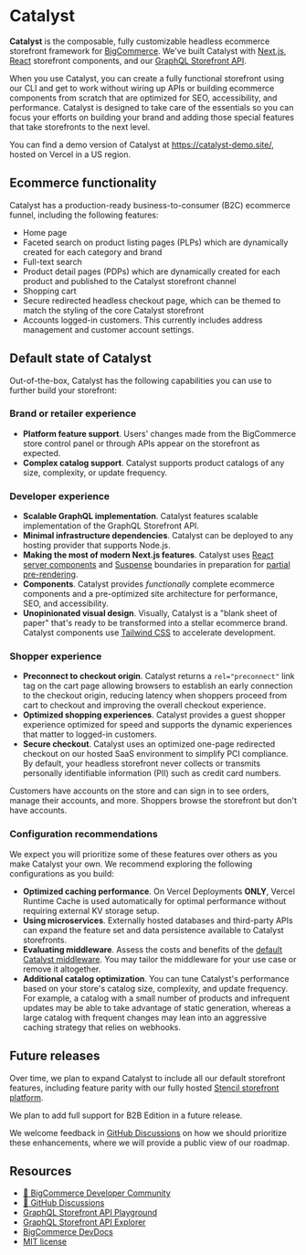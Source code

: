 # Catalyst 

**Catalyst** is the composable, fully customizable headless ecommerce storefront framework for [BigCommerce](https://www.bigcommerce.com/). We've built Catalyst with [Next.js](https://nextjs.org/), [React](https://react.dev/) storefront components, and our [GraphQL Storefront API](/docs/storefront/graphql).

When you use Catalyst, you can create a fully functional storefront using our CLI and get to work without wiring up APIs or building ecommerce components from scratch that are optimized for SEO, accessibility, and performance. Catalyst is designed to take care of the essentials so you can focus your efforts on building your brand and adding those special features that take storefronts to the next level.

You can find a demo version of Catalyst at https://catalyst-demo.site/, hosted on Vercel in a US region.

## Ecommerce functionality

Catalyst has a production-ready business-to-consumer (B2C) ecommerce funnel, including the following features:

* Home page
* Faceted search on product listing pages (PLPs) which are dynamically created for each category and brand
* Full-text search 
* Product detail pages (PDPs) which are dynamically created for each product and published to the Catalyst storefront channel
* Shopping cart
* Secure redirected headless checkout page, which can be themed to match the styling of the core Catalyst storefront
* Accounts logged-in customers. This currently includes address management and customer account settings.


## Default state of Catalyst

Out-of-the-box, Catalyst has the following capabilities you can use to further build your storefront:

### Brand or retailer experience

* **Platform feature support**. Users' changes made from the BigCommerce store control panel or through APIs appear on the storefront as expected.
* **Complex catalog support**. Catalyst supports product catalogs of any size, complexity, or update frequency.

### Developer experience

* **Scalable GraphQL implementation**. Catalyst features scalable implementation of the GraphQL Storefront API.
* **Minimal infrastructure dependencies**. Catalyst can be deployed to any hosting provider that supports Node.js.
* **Making the most of modern Next.js features**. Catalyst uses [React server components](https://nextjs.org/docs/app/building-your-application/rendering/server-components) and [Suspense](https://react.dev/reference/react/Suspense) boundaries in preparation for [partial pre-rendering](https://nextjs.org/learn/dashboard-app/partial-prerendering).
* **Components**. Catalyst provides _functionally_ complete ecommerce components and a pre-optimized site architecture for performance, SEO, and accessibility.
* **Unopinionated visual design**. Visually, Catalyst is a "blank sheet of paper" that's ready to be transformed into a stellar ecommerce brand. Catalyst components use [Tailwind CSS](https://tailwindcss.com/) to accelerate development.

### Shopper experience

* **Preconnect to checkout origin**.  Catalyst returns a `rel="preconnect"` link tag on the cart page allowing browsers to establish an early connection to the checkout origin, reducing latency when shoppers proceed from cart to checkout and improving the overall checkout experience.
* **Optimized shopping experiences**. Catalyst provides a guest shopper experience optimized for speed and supports the dynamic experiences that matter to logged-in customers.
* **Secure checkout**. Catalyst uses an optimized one-page redirected checkout on our hosted SaaS environment to simplify PCI compliance. By default, your headless storefront never collects or transmits personally identifiable information (PII) such as credit card numbers.

<Callout type="info">
  Customers have accounts on the store and can sign in to see orders, manage their accounts, and more.
  Shoppers browse the storefront but don't have accounts.
</Callout>

### Configuration recommendations

We expect you will prioritize some of these features over others as you make Catalyst your own. We recommend exploring the following configurations as you build:

* **Optimized caching performance**. On Vercel Deployments **ONLY**, Vercel Runtime Cache is used automatically for optimal performance without requiring external KV storage setup.
* **Using microservices**. Externally hosted databases and third-party APIs can expand the feature set and data persistence available to Catalyst storefronts.
* **Evaluating middleware**. Assess the costs and benefits of the [default Catalyst middleware](/docs/storefront/catalyst/development/middleware.md). You may tailor the middleware for your use case or remove it altogether.
* **Additional catalog optimization**. You can tune Catalyst's performance based on your store's catalog size, complexity, and update frequency. For example, a catalog with a small number of products and infrequent updates may be able to take advantage of static generation, whereas a large catalog with frequent changes may lean into an aggressive caching strategy that relies on webhooks.

## Future releases

Over time, we plan to expand Catalyst to include all our default storefront features, including feature parity with our fully hosted [Stencil storefront platform](https://developer.bigcommerce.com/docs/storefront/stencil).

We plan to add full support for B2B Edition in a future release.

We welcome feedback in [GitHub Discussions](https://github.com/bigcommerce/catalyst/discussions) on how we should prioritize these enhancements, where we will provide a public view of our roadmap.

## Resources

* [🤗 BigCommerce Developer Community](/community)
* [💬 GitHub Discussions](https://github.com/bigcommerce/catalyst/discussions)
* [GraphQL Storefront API Playground](/graphql-storefront/playground)
* [GraphQL Storefront API Explorer](/graphql-storefront/explorer)
* [BigCommerce DevDocs](/docs/build)
* [MIT license](https://github.com/bigcommerce/catalyst/blob/main/LICENSE)